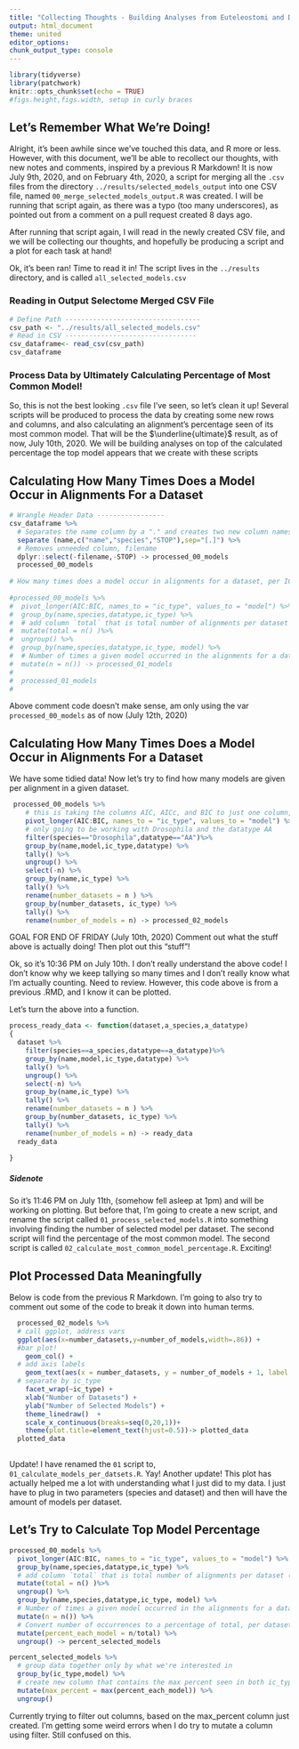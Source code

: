 ```yaml
---
title: "Collecting Thoughts - Building Analyses from Euteleostomi and Drosophila AA and NT Data"
output: html_document
theme: united
editor_options:  
chunk_output_type: console
---
```


```r
library(tidyverse)
library(patchwork)
knitr::opts_chunk$set(echo = TRUE)
#figs.height,figs.width, setup in curly braces 
```

## Let's Remember What We're Doing!

Alright, it's been awhile since we've touched this data, and R more or less. However, with this document, we'll be able to recollect our thoughts, with new notes and comments, inspired by a previous R Markdown! It is now July 9th, 2020, and on February 4th, 2020, a script for merging all the `.csv` files from the directory `../results/selected_models_output` into one CSV file, named `00_merge_selected_models_output.R` was created. I will be running that script again, as there was a typo (too many underscores), as pointed out from a comment on a pull request created 8 days ago. 

After running that script again, I will read in the newly created CSV file, and we will be collecting our thoughts, and hopefully be producing a script and a plot for each task at hand!

Ok, it's been ran! Time to read it in! The script lives in the `../results` directory, and is called `all_selected_models.csv`

### Reading in Output Selectome Merged CSV File
```r
# Define Path ----------------------------------
csv_path <- "../results/all_selected_models.csv"
# Read in CSV ---------------------------------
csv_dataframe<- read_csv(csv_path)
csv_dataframe
```

### Process Data by Ultimately Calculating Percentage of Most Common Model!

So, this is not the best looking `.csv` file I've seen, so let's clean it up! Several scripts will be produced to process the data by creating some new rows and columns, and also calculating an alignment's percentage seen of its most common model. That will be the $\underline{ultimate}$ result, as of now, July 10th, 2020. We will be building analyses on top of the calculated percentage the top model appears that we create with these scripts

## Calculating How Many Times Does a Model Occur in Alignments For a Dataset

```r
# Wrangle Header Data -----------------
csv_dataframe %>%
  # Separates the name column by a "." and creates two new column names
  separate (name,c("name","species","STOP"),sep="[.]") %>%
  # Removes unneeded column, filename
  dplyr::select(-filename,-STOP) -> processed_00_models
  processed_00_models
  
# How many times does a model occur in alignments for a dataset, per IC? --------------------
  
#processed_00_models %>%
#  pivot_longer(AIC:BIC, names_to = "ic_type", values_to = "model") %>%
#  group_by(name,species,datatype,ic_type) %>%
#  # add column `total` that is total number of alignments per dataset (it's 50)
#  mutate(total = n() )%>%
#  ungroup() %>%
#  group_by(name,species,datatype,ic_type, model) %>%
#  # Number of times a given model occurred in the alignments for a dataset, per IC
#  mutate(n = n()) -> processed_01_models
#  
#  processed_01_models
#
```

Above comment code doesn't make sense, am only using the var `processed_00_models` as of now (July 12th, 2020)

## Calculating How Many Times Does a Model Occur in Alignments For a Dataset

We have some tidied data! Now let's try to find how many models are given per alignment in a given dataset.
``` r
 processed_00_models %>%
    # this is taking the columns AIC, AICc, and BIC to just one column, matching the values with the model
    pivot_longer(AIC:BIC, names_to = "ic_type", values_to = "model") %>%
    # only going to be working with Drosophila and the datatype AA
    filter(species=="Drosophila",datatype=="AA")%>%
    group_by(name,model,ic_type,datatype) %>%
    tally() %>%
    ungroup() %>%
    select(-n) %>%
    group_by(name,ic_type) %>%
    tally() %>% 
    rename(number_datasets = n ) %>%
    group_by(number_datasets, ic_type) %>% 
    tally() %>% 
    rename(number_of_models = n) -> processed_02_models
```
GOAL FOR END OF FRIDAY (July 10th, 2020)
Comment out what the stuff above is actually doing! Then plot out this "stuff"!

Ok, so it's 10:36 PM on July 10th. I don't really understand the above code! I don't know why we keep tallying so many times and I don't really know what I'm actually counting. Need to review. However, this code above is from a previous .RMD, and I know it can be plotted. 

Let's turn the above into a function. 

```r

process_ready_data <- function(dataset,a_species,a_datatype)
{
  dataset %>%
    filter(species==a_species,datatype==a_datatype)%>%
    group_by(name,model,ic_type,datatype) %>%
    tally() %>%
    ungroup() %>%
    select(-n) %>%
    group_by(name,ic_type) %>%
    tally() %>% 
    rename(number_datasets = n ) %>%
    group_by(number_datasets, ic_type) %>% 
    tally() %>% 
    rename(number_of_models = n) -> ready_data
  ready_data
  
}  

```

##### Sidenote

So it's 11:46 PM on July 11th, (somehow fell asleep at 1pm) and will be working on plotting. But before that, I'm going to create a new script, and rename the script called `01_process_selected_models.R` into something involving finding the number of selected model per dataset. The second script will find the percentage of the most common model. The second script is called `02_calculate_most_common_model_percentage.R`. Exciting!

## Plot Processed Data Meaningfully 

Below is code from the previous R Markdown. I'm going to also try to comment out some of the code to break it down into human terms. 

```r

  processed_02_models %>%
  # call ggplot, address vars 
  ggplot(aes(x=number_datasets,y=number_of_models,width=.86)) +
  #bar plot!
    geom_col() + 
  # add axis labels
    geom_text(aes(x = number_datasets, y = number_of_models + 1, label = number_of_models),size=3,hjust=.5,vjust=.01)+
  # separate by ic_type
    facet_wrap(~ic_type) + 
    xlab("Number of Datasets") +
    ylab("Number of Selected Models") +
    theme_linedraw()  +
    scale_x_continuous(breaks=seq(0,20,1))+
    theme(plot.title=element_text(hjust=0.5))-> plotted_data
  plotted_data
  

```

Update! I have renamed the `01` script to, `01_calculate_models_per_datsets.R`. Yay!
Another update! This plot has actually helped me a lot with understanding what I just did to my data. I just have to plug in two parameters (species and dataset) and then will have the amount of models per dataset. 


## Let's Try to Calculate Top Model Percentage

```r
processed_00_models %>%
  pivot_longer(AIC:BIC, names_to = "ic_type", values_to = "model") %>%
  group_by(name,species,datatype,ic_type) %>%
  # add column `total` that is total number of alignments per dataset (it's 50)
  mutate(total = n() )%>%
  ungroup() %>%
  group_by(name,species,datatype,ic_type, model) %>%
  # Number of times a given model occurred in the alignments for a dataset, per IC
  mutate(n = n()) %>%
  # Convert number of occurrences to a percentage of total, per dataset per IC
  mutate(percent_each_model = n/total) %>%
  ungroup() -> percent_selected_models 

percent_selected_models %>%
  # group data together only by what we're interested in
  group_by(ic_type,model) %>%
  # create new column that contains the max percent seen in both ic_type and model
  mutate(max_percent = max(percent_each_model)) %>%
  ungroup() 
```
Currently trying to filter out columns, based on the max_percent column just created. I'm getting some weird errors when I do try to mutate a column using filter. Still confused on this.